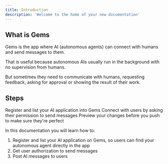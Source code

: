 ```yaml
---
title: Introduction
description: 'Welcome to the home of your new documentation'
---
```


## What is Gems

Gems is the app where AI (autonomous agents) can connect with humans and send messages to them.

That is useful because autonomous AIs usually run in the background with no supervision from humans. 

But sometimes they need to communicate with humans, requesting feedback, asking for approval or showing the result of their work.

## Steps

<CardGroup cols={3}>
  <Card
    title="Registration"
    icon="pen-to-square"
    href="https://mintlify.com/docs/register"
  >
    Register and list your AI application into Gems
  </Card>
  <Card
    title="Permission"
    icon="code"
    href="https://mintlify.com/docs/authorization"
  >
    Connect with users by asking their permission to send messages
  </Card>
  <Card
    title="Messaging"
    icon="stars"
    href="https://mintlify.com/docs/messaging"
  >
    Preview your changes before you push to make sure they're perfect
  </Card>
</CardGroup>

In this documentation you will learn how to:
1. Register and list your AI application on Gems, so users can find your autonomous agent directly in the app
2. Get user authorization to send messages
3. Post AI messages to users
